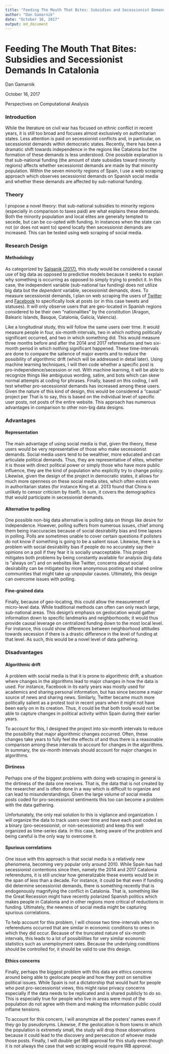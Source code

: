 ```yaml
---
title: "Feeding The Mouth That Bites: Subsidies and Secessionist Demands In Catalonia"
author: "Dan Gamarnik"
date: "October 16, 2017"
output: md_document
---
```


# Feeding The Mouth That Bites: Subsidies and Secessionist Demands In Catalonia 

Dan Gamarnik

October 16, 2017 

Perspectives on Computational Analysis


### Introduction 

While the literature on civil war has focused on ethnic conflict in recent years, it is still too broad and focuses almost exclusively on authoritarian states. Less attention is paid on secessionist conflicts and, in particular, on secessionist demands within democratic states. Recently, there has been a dramatic shift towards independence in the regions like Catalonia but the formation of these demands is less understood. One possible explanation is that sub-national funding (the amount of state subsidies toward minority regions) affects whether secessionist demands are made by that minority population. Within the seven minority regions of Spain, I use a web scraping approach which observes secessionist demands on Spanish social media and whether these demands are affected by sub-national funding.

### Theory 

I propose a novel theory: that sub-national subsidies to minority regions (especially in comparison to taxes paid) are what explains these demands. Both the minority population and local elites are generally tempted to secede, but can be co-opted with funding. In instances when the state can not (or does not want to) spend locally then secessionist demands are increased. This can be tested using web scraping of social media. 

### Research Design 

#### Methodology

As categorized  by [Salganik (2017)](http://www.bitbybitbook.com/en/observing-behavior/designs/forecasting/), this study would be considered a causal use of big data as opposed to predictive models because it seeks to explain why something is occurring as opposed to simply trying to predict it. In this case,  the independent variable (sub-national tax funding) does not utilize big data but the *dependent* variable, secessionist demands, does. To measure secessionist demands, I plan on web scraping the users of [Twitter](https://twitter.com/) and [Facebook](https://www.facebook.com/) to specifically look at posts (or in this case tweets and statuses). It will only observe users that are geo-located in Spanish regions considered to be their own "nationalities" by the constitution (Aragon, Balearic Islands, Basque, Catalonia, Galicia, Valencia).   

Like a longitudinal study, this will follow the same users over time. It would measure people in four, six-month intervals, two in which nothing politically significant occurred, and two in which something did. This would measure three months before and after the 2014 and 2017 referendums and two six-month period in which nothing significant happened. These time-intervals are done to compare the salience of major events and to reduce the possibility of algorithmic drift (which will be addressed in detail later). Using machine learning techniques, I will then code whether a specific post is pro-independence/secession or not. With machine learning, it will be able to recognize things like ambiguous wording, satire, and bots which can skew normal attempts at coding for phrases. Finally, based on this coding, I will test whether pro-secessionist demands has increased among these users. Given the nature of this kind of design, this would be considered a "causal" project per That is to say, this is based on the individual level of specific user posts, not posts of the entire website. This approach has numerous advantages in comparison to other non-big data designs.  
  
### Advantages

#### Representation
The main advantage of using social media is that, given the theory, these users would be very representative of those who make secessionist demands. Social media users tend to be wealthier, more educated and can articulate political demands. Thus, they are representative of elites, whether it is those with direct political power or simply those who have more public influence, they are the kind of population who explicitly try to change policy. Likewise, given the design of the project in democratic states, it allows for much more openness on these social media sites, which often exists even in authoritarian states (for instance King et al. 2013 found that China is unlikely to censor criticism by itself). In sum, it covers the demographics that would participate in secessionist demands.  


#### Alternative to  polling

One possible non-big data alternative is polling data on things like desire for independence. However, polling suffers from numerous issues, chief among them being inaccuracies because of social desirability bias and time lapses in polling. Polls are sometimes unable to cover certain questions if pollsters do not know if something is going to be a salient issue. Likewise, there is a problem with social desirability bias if people do no accurately say their opinions on a poll if they fear it is socially unacceptable. This project mitigates both problems by being constantly available for analysis (big data is "always on") and on websites like Twitter, concerns about social desirability can be mitigated by more anonymous posting and shared online communities that might take up unpopular causes. Ultimately, this design can overcome issues with polling.    

#### Fine-grained data

Finally, because of geo-locating, this could allow the measurement of micro-level data. While traditional methods can often can only reach large, sub-national areas. This design's emphasis on geolocation would gather information down to specific landmarks and neighborhoods; it would thus provide causal leverage on centralized funding down to the most local level. For instance, this could show differences between neighborhood attitudes towards secession if there is a drastic difference in the level of funding at that level. As such, this would be a novel level of data gathering. 

### Disadvantages 

#### Algorithmic drift  
A problem with social media is that it is prone to algorithmic drift, a situation where changes in the algorithms lead to major changes in how the data is used. For instance, Facebook in its early years was mostly used for academics and sharing personal information, but has since become a major source of news and sharing news. Similarly, Twitter became much more politically salient as a protest tool in recent years when it might not have been early on in its creation. Thus, it could be that both tools would not be able to capture changes in political activity within Spain during their earlier years. 

To account for this, I designed the project into six-month intervals to reduce the possibility that major algorithmic changes occurred. Often, these changes take years to fully feel the effects of and thus there is a reasonable comparison among these intervals to account for changes in the algorithms. In summary, the six-month intervals should account for major changes in algorithms.          

#### Dirtiness

Perhaps one of the biggest problems with doing web scraping in general is the dirtiness of the data one receives. That is, the data that is not created by the researcher and is often done in a way which is difficult to organize and can lead to misunderstandings. Given the large volume of social media posts coded for pro-secessionist sentiments this too can become a problem with the data gathering. 

Unfortunately, the only real solution to this is vigilance and organization. I will organize the data to track users over time and have each post coded as a binary (pro-secessionist, or non-secessionist) and keep this well organized as time-series data. In this case, being aware of the problem and being careful is the only way to overcome it. 

  
#### Spurious correlations 

One issue with this approach is that social media is a relatively new phenomena, becoming very popular only around 2010. While Spain has had secessionist contentions since then, namely the 2014 and 2017 Catalonia referendums, it is still unclear how generalizable these events would be in the span of less than a decade. For instance, it could be that even if funding did determine secessionist demands, there is something recently that is endogenously  magnifying the conflict in Catalonia. That is, something like the Great Recession might have recently polarized Spanish politics which makes people in Catalonia and in other regions more critical of reductions in funding. Ultimately, the newness of social media might be capturing spurious correlations. 

To help account for this problem, I will choose two time-intervals when no referendums occurred that are similar in economic conditions to ones in which they did occur. Because of the truncated nature of six-month intervals, this leads to a lot of possibilities for very similar economic statistics such as unemployment rates. Because the underlying conditions should be controlled for, it should be valid to use this design.       

#### Ethics concerns

Finally, perhaps the biggest problem with this data are ethics concerns around being able to geolocate people and how they post on sensitive political issues. While Spain is not a dictatorship that would hunt for people who post pro-secessionist views, this might raise privacy concerns especially if the data needs to be replicated and is shared publicly to do so. This is especially true for people who live in areas were most of the population do not agree with them and making the information public could inflame tensions. 

To account for this concern, I will anonymize all the posters' names even if they go by pseudonyms. Likewise, if the geolocation is from towns in which the population is extremely small, the study will drop those observations because it could lead to the discovery and persecution of whoever made those posts. Finally, I will double get IRB approval for this study even though it is not always the case that web scraping would require IRB approval.   

